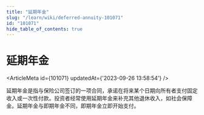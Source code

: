 ```yaml
---
title: "延期年金"
slug: "/learn/wiki/deferred-annuity-101071"
id: "101071"
hide_table_of_contents: true
---
```



# 延期年金

<ArticleMeta id={101071} updatedAt={'2023-09-26 13:58:54'} />
<div className='border-solid border-b border-t-0 my-4 border-[var(--ifm-color-gray-300)]' />

延期年金是指与保险公司签订的一项合同，承诺在将来某个日期向所有者支付固定收入或一次性付款。投资者经常使用延期年金来补充其他退休收入，如社会保障金。延期年金与即期年金不同，即期年金立即开始支付。
